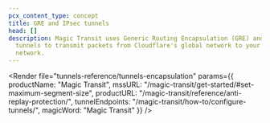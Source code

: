 ```yaml
---
pcx_content_type: concept
title: GRE and IPsec tunnels
head: []
description: Magic Transit uses Generic Routing Encapsulation (GRE) and IPsec
  tunnels to transmit packets from Cloudflare's global network to your origin
  network.
---
```



<Render
	file="tunnels-reference/tunnels-encapsulation"
	params={{
		productName: "Magic Transit",
		mssURL: "/magic-transit/get-started/#set-maximum-segment-size",
		productURL: "/magic-transit/reference/anti-replay-protection/",
		tunnelEndpoints: "/magic-transit/how-to/configure-tunnels/",
		magicWord: "Magic Transit"
	}}
/>
